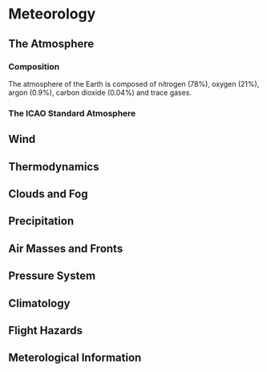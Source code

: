 # Meteorology

## The Atmosphere

### Composition

The atmosphere of the Earth is composed of nitrogen (78\%), oxygen (21\%), argon (0.9\%), carbon dioxide (0.04\%) and trace gases. 

### The ICAO Standard Atmosphere

## Wind

## Thermodynamics

## Clouds and Fog

## Precipitation

## Air Masses and Fronts

## Pressure System

## Climatology

## Flight Hazards

## Meterological Information